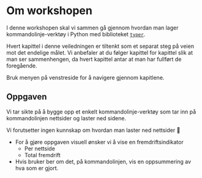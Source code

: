 # Om workshopen {.unnumbered}

I denne workshopen skal vi sammen gå gjennom hvordan man lager
kommandolinje-verktøy i Python med biblioteket
[`typer`](https://typer.tiangolo.com/).

Hvert kapittel i denne veiledningen er tiltenkt som et separat steg på veien mot
det endelige målet. Vi anbefaler at du følger kapittel for kapittel slik at man
ser sammenhengen, da hvert kapittel antar at man har fullført de foregående.

Bruk menyen på venstreside for å navigere gjennom kapitlene.

## Oppgaven
Vi tar sikte på å bygge opp et enkelt kommandolinje-verktøy som tar inn på
kommandolinjen nettsider og laster ned sidene. 

::: {.column-margin}
Vi forutsetter ingen kunnskap om hvordan man laster ned nettsider 🙌
:::

- For å gjøre oppgaven visuell ønsker vi å vise en fremdriftsindikator
  - Per nettside
  - Total fremdrift 
- Hvis bruker ber om det, på kommandolinjen, vis en oppsummering av hva som er
gjort.

